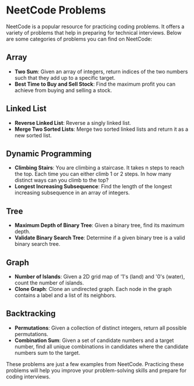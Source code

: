 # NeetCode Problems

NeetCode is a popular resource for practicing coding problems. It offers a variety of problems that help in preparing for technical interviews. Below are some categories of problems you can find on NeetCode:

## Array

- **Two Sum**: Given an array of integers, return indices of the two numbers such that they add up to a specific target.
- **Best Time to Buy and Sell Stock**: Find the maximum profit you can achieve from buying and selling a stock.

## Linked List

- **Reverse Linked List**: Reverse a singly linked list.
- **Merge Two Sorted Lists**: Merge two sorted linked lists and return it as a new sorted list.

## Dynamic Programming

- **Climbing Stairs**: You are climbing a staircase. It takes n steps to reach the top. Each time you can either climb 1 or 2 steps. In how many distinct ways can you climb to the top?
- **Longest Increasing Subsequence**: Find the length of the longest increasing subsequence in an array of integers.

## Tree

- **Maximum Depth of Binary Tree**: Given a binary tree, find its maximum depth.
- **Validate Binary Search Tree**: Determine if a given binary tree is a valid binary search tree.

## Graph

- **Number of Islands**: Given a 2D grid map of '1's (land) and '0's (water), count the number of islands.
- **Clone Graph**: Clone an undirected graph. Each node in the graph contains a label and a list of its neighbors.

## Backtracking

- **Permutations**: Given a collection of distinct integers, return all possible permutations.
- **Combination Sum**: Given a set of candidate numbers and a target number, find all unique combinations in candidates where the candidate numbers sum to the target.

These problems are just a few examples from NeetCode. Practicing these problems will help you improve your problem-solving skills and prepare for coding interviews.
